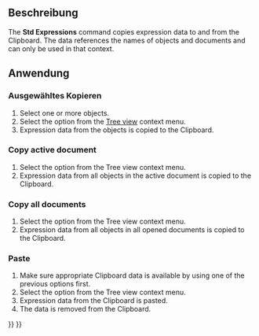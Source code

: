 <languages/>

{{Docnav/de
|[[Std_VarSet/de|VarSet]]
|[[Part_SelectFilter/de|Part Auswahlfilter]]
|[[Std_Base/de|Std Basis]]
|IconL=Std_VarSet.svg
|IconR=Part_SelectFilter.svg
|IconC=Freecad.svg
}}

{{GuiCommand/de
|Name=Std Expressions
|Name/de=Std Ausdrücke
|Workbenches=Alle
}}

<span id="Description"></span>
==Beschreibung==

<div lang="en" dir="ltr" class="mw-content-ltr">
The '''Std Expressions''' command copies expression data to and from the Clipboard. The data references the names of objects and documents and can only be used in that context.
</div>

{{Code|lang=text|code=
##@@ Height Unnamed#Cylinder.ExpressionEngine (Cylinder)
##@@
Box.Width

##@@ Radius Unnamed#Cylinder.ExpressionEngine (Cylinder)
##@@
Box.Length
}}
<div lang="en" dir="ltr" class="mw-content-ltr">
{{Caption|Example Clipboard data}}
</div>

<span id="Usage"></span>
==Anwendung==

<span id="Copy_selected"></span>
=== Ausgewähltes Kopieren ===

<div lang="en" dir="ltr" class="mw-content-ltr">
# Select one or more objects.
# Select the {{MenuCommand|Expression actions → Copy selected}} option from the [[Tree_view|Tree view]] context menu.
# Expression data from the objects is copied to the Clipboard.
</div>

<div lang="en" dir="ltr" class="mw-content-ltr">
=== Copy active document ===
</div>

<div lang="en" dir="ltr" class="mw-content-ltr">
# Select the {{MenuCommand|Expression actions → Copy active document}} option from the Tree view context menu.
# Expression data from all objects in the active document is copied to the Clipboard.
</div>

<div lang="en" dir="ltr" class="mw-content-ltr">
=== Copy all documents ===
</div>

<div lang="en" dir="ltr" class="mw-content-ltr">
# Select the {{MenuCommand|Expression actions → Copy all documents}} option from the Tree view context menu.
# Expression data from all objects in all opened documents is copied to the Clipboard.
</div>

<div lang="en" dir="ltr" class="mw-content-ltr">
=== Paste ===
</div>

<div lang="en" dir="ltr" class="mw-content-ltr">
# Make sure appropriate Clipboard data is available by using one of the previous options first.
# Select the {{MenuCommand|Expression actions → Paste}} option from the Tree view context menu.
# Expression data from the Clipboard is pasted.
# The data is removed from the Clipboard.
</div>


{{Docnav/de
|[[Std_VarSet/de|VarSet]]
|[[Part_SelectFilter/de|Part Auswahlfilter]]
|[[Std_Base/de|Std Basis]]
|IconL=Std_VarSet.svg
|IconR=Part_SelectFilter.svg
|IconC=Freecad.svg
}}

{{Std_Base_navi{{#translation:}}}}
{{Userdocnavi{{#translation:}}}}